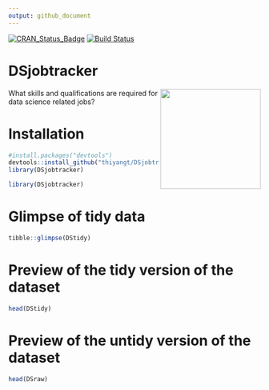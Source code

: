 ```yaml
---
output: github_document
---
```


[![CRAN_Status_Badge](http://www.r-pkg.org/badges/version/DSjobtracker)](https://CRAN.R-project.org/package=DSjobtracker)
[![Build
Status](https://travis-ci.org/thiyangt/DSjobtracker.svg?branch=master)](https://travis-ci.org/thiyangt/DSjobtracker)

# DSjobtracker 
<img src="man/figures/hexsticker.png" align="right" height="200"/>

What skills and qualifications are required for data science related jobs?

# Installation

```r
#install.packages("devtools")
devtools::install_github("thiyangt/DSjobtracker")
library(DSjobtracker)
```

```r
library(DSjobtracker)
```

# Glimpse of tidy data

```r
tibble::glimpse(DStidy)
```

# Preview of the tidy version of the dataset

```r
head(DStidy)
```



# Preview of the untidy version of the dataset

```r

head(DSraw)
```



